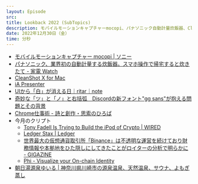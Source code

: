 ```yaml
---
layout: Episode
src: 
title: Lookback 2022 (SubTopics)
description: モバイルモーションキャプチャーmocopi、パナソニック自動計量炊飯器、CleanShot X、iA Presenter、Ledger Staxや今月のクリプト動向など、最近気になったサブトピックスを話しました。
date: 2022年12月30日（金）
time: 分秒
---
```


- [モバイルモーションキャプチャー mocopi | ソニー](https://www.sony.jp/mocopi/)
- [パナソニック、業界初の自動計量する炊飯器。スマホ操作で帰宅すると炊きたて - 家電 Watch](https://kaden.watch.impress.co.jp/docs/news/1455775.html)
- [CleanShot X for Mac](https://cleanshot.com/?ref=xmas)
- [iA Presenter](https://ia.net/presenter)
- [UIから「白」が消える日｜ritar｜note](https://note.com/ritar/n/n0f6aad6c2560)
- [奇妙な「ツ」と「ノ」と右括弧　Discordの新フォント"gg sans"が抱える問題とその背景](https://zenn.dev/ryo_a/articles/d659f887c3957c)
- [Chrome仕事術 - 詩と創作・思索のひろば](https://motemen.hatenablog.com/entry/2022/11/chrome-hacks)
- 今月のクリプト
    - [Tony Fadell Is Trying to Build the iPod of Crypto | WIRED](https://www.wired.com/story/tony-fadell-is-trying-to-build-the-ipod-of-crypto-ledger-stax/)
    - [Ledger Stax | Ledger](https://shop.ledger.com/ja/products/ledger-stax)
    - [世界最大の仮想通貨取引所「Binance」は不透明な運営を続けており財務情報や本拠地をひた隠しにしてきたことがロイターの分析で明らかに - GIGAZINE](https://gigazine.net/news/20221220-binance-black-box/)
    - [Phi - Visualize your On-chain Identity](https://philand.xyz/)
- [朝日湯源泉ゆいる | 神奈川県川崎市の源泉温泉、天然温泉、サウナ、よもぎ蒸し](http://asahiyu1010.com/)
